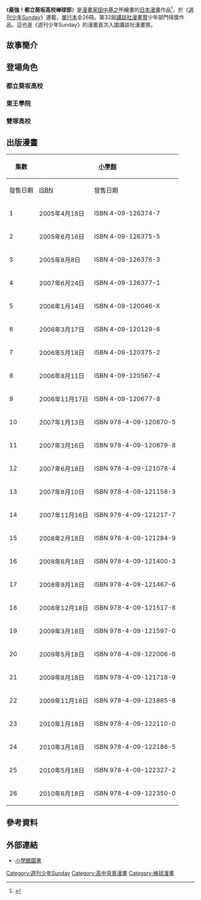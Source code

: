 {{Infobox animanga/Headerofja
|標題 = 最強！都立葵坂高校棒球部
|圖像 = 
|尺寸 = 
|說明 = 
|日文名稱 = 最強!都立あおい坂高校野球部
|英文名稱 = Strongest! Aoizaka Metropolitan High School Baseball Club
|假名 = 
|羅馬字 = Saikyō! Toritsu Aoizaka Kōkō Yakyūbu
|類型 = [[棒球|棒球]]
}}
{{Infobox animanga/name
|正式譯名 = {{flagicon|HKG}} 最強！都立葵坂高校棒球部<br/>{{flagicon|TWN}} 最強！都立葵坂高校棒球社
|常用譯名 = 
}}
{{Infobox animanga/Manga
|標題 = 
|作者 = [[田中基之|田中基之]]
|作畫 = 
|出版社 = {{flagicon|JPN}} [[小學館|小學館]]<br/>{{flagicon|HKG}} [[天下出版|天下出版]]<br/>{{flagicon|TWN}} [[尖端出版|尖端出版]]
|連載雜誌 = {{flagicon|JPN}} [[週刊少年Sunday|週刊少年Sunday]]
|label = 
|網路 = 
|發售日 = 
|開始 = 2005年4月
|結束 = 2010年10月
|冊數 = 全26冊
|話數 = 
|其他 = 
}}
{{Infobox animanga/Footerofja}}

《'''最強！都立葵坂高校棒球部'''》是[[漫畫家|漫畫家]][[田中基之|田中基之]]所繪畫的[[日本漫畫|日本漫畫]]作品<ref>{{cite web|script-title=ja:「あおい坂」の田中モトユキ、サンデーでサッカー新連載|url=http://natalie.mu/comic/news/44035|publisher=[[Natalie_(網站)|Natalie]]|accessdate=2016年2月12日|language=ja|date=2011年1月26日|archive-date=2021年1月12日|archive-url=https://web.archive.org/web/20210112200549/https://natalie.mu/comic/news/44035|dead-url=no}}</ref>，於《[[週刊少年Sunday|週刊少年Sunday]]》連載，[[單行本|單行本]]全26冊。第32屆[[講談社漫畫賞|講談社漫畫賞]]少年部門得獎作品。這也是《週刊少年Sunday》的漫畫首次入圍講談社漫畫賞。

== 故事簡介 ==

== 登場角色 ==
=== 都立葵坂高校 ===
; {{nihongo|北大路輝太郎|北大路輝太郎（きたおおじ きたろう）}}

; {{nihongo|松方雅治|松方雅治（まつかた まさはる）}}

; {{nihongo|小林虎鐵|小林虎鉄（こばやし こてつ）}}

; {{nihongo|梅宮右京|梅宮右京（うめみや うきょう）}}

; {{nihongo|柴田伸之助|柴田伸之助（しばた しんのすけ）}}

; {{nihongo|今井勇|今井勇（いまい いさむ）}}

; {{nihongo|瀨川惠|瀬川恵（せがわ けい）}}

; {{nihongo|飛田日斗|飛田日斗（ひだ ひつと）}}

; {{nihongo|大佛大|大仏大（だいぶつ まさる）}}

; {{nihongo|菅原鈴緒|菅原鈴緒（すがわら すずお）}}

=== 東王學院 ===
; {{nihongo|狛光爾|狛光爾（こま こうじ）}}

; {{nihongo|古谷文也|古谷文也（ふるや ふみや）}}

; {{nihongo|有坂誠|有坂誠（ありさか まこと）}}

; {{nihongo|豐里|豊里（とよさと）}}

; {{nihongo|小山田|小山田（おやまだ）}}

; {{nihongo|島崎健司|島崎健司（しまざき けんじ）}}

; {{nihongo|南雲七海|南雲七海（なぐも ななみ）}}

=== 雙塚高校 ===
; {{nihongo|寶田大器|宝田大器（たからだ たいき）}}

; {{nihongo|久本聖示|久本聖示（ひさもと）}}

== 出版漫畫 ==
{| class=wikitable style="font-size:small;"
!rowspan="2"|集數
!colspan="2"|{{flagicon|JPN}} [[小學館|小學館]]
!colspan="2"|{{flagicon|HKG}} [[天下出版|天下出版]]
|-
!發售日期!![[ISBN|ISBN]]!!發售日期!![[ISBN|ISBN]]
|-
! 1
| 2005年4月18日 || ISBN 4-09-126374-7
|  || 
|-
! 2
| 2005年6月16日 || ISBN 4-09-126375-5
|  || 
|-
! 3
| 2005年8月8日 || ISBN 4-09-126376-3
|  || 
|-
! 4
| 2007年6月24日 || ISBN 4-09-126377-1
|  || 
|-
! 5
| 2006年1月14日 || ISBN 4-09-120046-X
|  || 
|-
! 6
| 2006年3月17日 || ISBN 4-09-120129-6
|  || 
|-
! 7
| 2006年5月18日 || ISBN 4-09-120375-2
|  || 
|-
! 8
| 2006年8月11日 || ISBN 4-09-120567-4
|  || 
|-
! 9
| 2006年11月17日 || ISBN 4-09-120677-8
|  || 
|-
! 10
| 2007年1月13日 || ISBN 978-4-09-120870-5
|  || 
|-
! 11
| 2007年3月16日 || ISBN 978-4-09-120879-8
|  || 
|-
! 12
| 2007年6月18日 || ISBN 978-4-09-121078-4
|  || 
|-
! 13
| 2007年8月10日 || ISBN 978-4-09-121158-3
|  || 
|-
! 14
| 2007年11月16日 || ISBN 978-4-09-121217-7
|  || 
|-
! 15
| 2008年2月18日 || ISBN 978-4-09-121284-9
|  ||
|-
! 16
| 2008年6月18日 || ISBN 978-4-09-121400-3
|  || 
|-
! 17
| 2008年9月18日 || ISBN 978-4-09-121467-6
|  || 
|-
! 18
| 2008年12月18日 || ISBN 978-4-09-121517-8
|  || 
|-
! 19
| 2009年3月18日 || ISBN 978-4-09-121597-0
|  || 
|-
! 20
| 2009年5月18日 || ISBN 978-4-09-122006-6
|  || 
|-
! 21
| 2009年8月18日 || ISBN 978-4-09-121718-9
|  || 
|-
! 22
| 2009年11月18日 || ISBN 978-4-09-121885-8
| 2010年6月21日 || ISBN 978-988-8032-10-5
|-
! 23
| 2010年1月18日 || ISBN 978-4-09-122110-0
| 2010年9月24日 || ISBN 978-988-8032-11-2
|-
! 24
| 2010年3月18日 || ISBN 978-4-09-122186-5
| 2016年2月5日 || ISBN 978-988-8096-32-9
|-
! 25
| 2010年5月18日 || ISBN 978-4-09-122327-2
| 2016年3月11日 || ISBN 978-988-8216-29-1
|-
! 26
| 2010年6月18日 || ISBN 978-4-09-122350-0
| 2016年6月18日 || 
|}

== 參考資料 ==
{{reflist}}

== 外部連結 ==
* [https://csbs.shogakukan.co.jp/book?book_group_id=341 小學館圖書] {{Wayback|url=https://csbs.shogakukan.co.jp/book?book_group_id=341 |date=20201113025404 }}

[[Category:週刊少年Sunday|Category:週刊少年Sunday]]
[[Category:高中背景漫畫|Category:高中背景漫畫]]
[[Category:棒球漫畫|Category:棒球漫畫]]